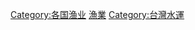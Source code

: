 {{Catnav|頁面分類|地理|国家|按國家分類|各國經濟|台灣經濟}}
{{Catnav|頁面分類|各種主題的頁面分類|按國家分類|各國經濟|台灣經濟}}

[[Category:各国渔业|Category:各国渔业]]
[[Category:台湾农业|漁業]]
[[Category:台灣水運|Category:台灣水運]]